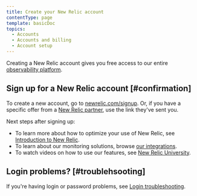```yaml
---
title: Create your New Relic account
contentType: page
template: basicDoc
topics:
  - Accounts
  - Accounts and billing
  - Account setup
---
```


Creating a New Relic account gives you free access to our entire [observability platform](https://newrelic.com/platform).

## Sign up for a New Relic account [#confirmation]

To create a new account, go to [newrelic.com/signup](http://newrelic.com/signup). Or, if you have a specific offer from a [New Relic partner](/docs/accounts-partnerships/partnerships/partner-based-installation/log-install-new-relic-partners), use the link they've sent you.

Next steps after signing up:

* To learn more about how to optimize your use of New Relic, see [Introduction to New Relic](https://docs.newrelic.com/docs/using-new-relic/welcome-new-relic/get-started/introduction-new-relic#get-started-now).
* To learn about our monitoring solutions, browse [our integrations](https://newrelic.com/integrations).
* To watch videos on how to use our features, see [New Relic University](https://learn.newrelic.com/).

## Login problems? [#troublehsooting]

If you're having login or password problems, see [Login troubleshooting](/docs/accounts/install-new-relic/account-setup/troubleshoot-password-email-address-login-problems).
